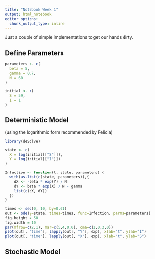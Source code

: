 ```yaml
---
title: "Notebook Week 1"
output: html_notebook
editor_options: 
  chunk_output_type: inline
---
```


Just a couple of simple implementations to get our hands dirty.

## Define Parameters

```r
parameters <- c(
  beta = 5,
  gamma = 0.7,
  N = 60
)

initial <- c(
  S = 59,
  I = 1
)
```

## Deterministic Model

(using the logarithmic form recommended by Felicia)

```r
library(deSolve)

state <- c(
  X = log(initial[["S"]]),
  Y = log(initial[["I"]])
)

Infection <- function(t, state, parameters) {
  with(as.list(c(state, parameters)),{
    dX <- -beta * exp(Y) / N
    dY <- beta * exp(X) / N - gamma
    list(c(dX, dY))
  })
}

times <- seq(0, 10, by=0.01)
out <- ode(y=state, times=times, func=Infection, parms=parameters)
fig.height = 50
fig.width = 10
par(mfrow=c(2,1), mar=c(5,4,0,0), oma=c(1,0,3,0))
plot(out[, "time"], lapply(out[, "Y"], exp), xlab="t", ylab="I")
plot(out[, "time"], lapply(out[, "X"], exp), xlab="t", ylab="S")
```

## Stochastic Model

```r

```
